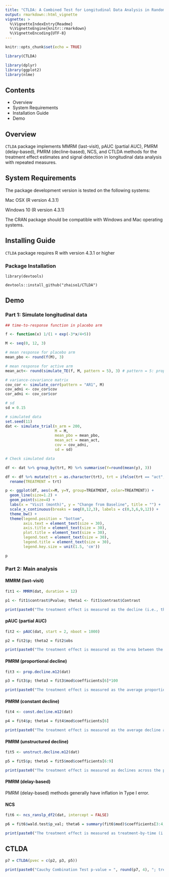 ```yaml
---
title: "CTLDA: A Combined Test for Longitudinal Data Analysis in Randomized Clinical Trials"
output: rmarkdown::html_vignette
vignette: >
  %\VignetteIndexEntry{Readme}
  %\VignetteEngine{knitr::rmarkdown}
  %\VignetteEncoding{UTF-8}
---
```


```r
knitr::opts_chunk$set(echo = TRUE)
```

```r
library(CTLDA)
```

```r
library(dplyr)
library(ggplot2)
library(nlme)
```

## Contents

- Overview
- System Requirements
- Installation Guide
- Demo

## Overview

`CTLDA` package implements MMRM (last-visit), pAUC (partial AUC), PMRM (delay-based), PMRM (decline-based), NCS, and CTLDA methods for the treatment effect estimates and signal detection in longitudinal data analysis with repeated measures.

## System Requirements

The package development version is tested on the following systems:

Mac OSX (R version 4.3.1)  

Windows 10 (R version 4.3.1)

The CRAN package should be compatible with Windows and Mac operating systems.

## Installing Guide

`CTLDA` package requires R with version 4.3.1 or higher

### Package Installation

```
library(devtools)

devtools::install_github("zhaiso1/CTLDA")
```

## Demo

### Part 1: Simulate longitudinal data

```r
## time-to-response function in placebo arm

f <- function(x) 1/(1 + exp(-3*x/4+5))
```

```r
M <- seq(0, 12, 3)

# mean response for placebo arm
mean_pbo <- round(f(M), 3)

# mean response for active arm
mean_act<- round(simulate_TE(f, M, pattern = 5), 3) # pattern = 5: proportional decline

# variance-covariance matrix
cov_cor <- simulate_corr(pattern = "AR1", M)
cov_adni <- cov_cor$cov
cor_adni <- cov_cor$cor

# sd
sd = 0.15

# simulated data
set.seed(11)
dat <- simulate_trial(n_arm = 200,
                      M = M,
                      mean_pbo = mean_pbo,
                      mean_act = mean_act,
                      cov = cov_adni,
                      sd = sd)
```

```r
# Check simulated data

df <- dat %>% group_by(trt, M) %>% summarise(Y=round(mean(y), 3))

df <- df %>% mutate(trt = as.character(trt), trt = ifelse(trt == "act", "Active", "Placebo")) %>%
  rename(TREATMENT = trt)

p <- ggplot(df, aes(x=M, y=Y, group=TREATMENT, color=TREATMENT)) + 
  geom_line(size=1.2) +
  geom_point(size=4) +
  labs(x = "Visit (month)", y = "Change from Baseline", title = "") +
  scale_x_continuous(breaks = seq(0,12,3), labels = c(0,3,6,9,12)) +
  theme_bw() +
  theme(legend.position = "bottom",
        axis.text = element_text(size = 30),
        axis.title = element_text(size = 30),
        plot.title = element_text(size = 30),
        legend.text = element_text(size = 30),
        legend.title = element_text(size = 30),
        legend.key.size = unit(1.5, 'cm'))

p
```

### Part 2: Main analysis

#### MMRM (last-visit)

```r
fit1 <- MMRM(dat, duration = 12)

p1 <- fit1$contrast$Pvalue; theta1 <- fit1$contrast$Contrast

print(paste0("The treatment effect is measured as the decline (i.e., the vertical difference) at the last visit, which equals to ", round(theta1, 2), "; p-value = ", round(p1, 3)))
```

#### pAUC (partial AUC)

```r
fit2 <- pAUC(dat, start = 2, nboot = 1000)

p2 = fit2$p; theta2 = fit2$obs

print(paste0("The treatment effect is measured as the area between the active and placebo curves over the post-baseline visits, which equals to ", round(theta2, 2), "; p-value = ", round(p2, 3)))
```

#### PMRM (proportional decline)

```r
fit3 <- prop.decline.m12(dat)

p3 = fit3$p; theta3 = fit3$mod$coefficients[6]*100

print(paste0("The treatment effect is measured as the average proportion of decline across the post-baseline visits, which equals to ", round(theta3, 2), "%; p-value = ", round(p3, 6)))
```

#### PMRM (constant decline)

```r
fit4 <- const.decline.m12(dat)

p4 = fit4$p; theta4 = fit4$mod$coefficients[6]

print(paste0("The treatment effect is measured as the average decline across the post-baseline visits, which equals to ", round(theta4, 2), "; p-value = ", round(p4, 3)))
```

#### PMRM (unstructured decline)

```r
fit5 <- unstruct.decline.m12(dat)

p5 = fit5$p; theta5 = fit5$mod$coefficients[6:9]

print(paste0("The treatment effect is measured as declines across the post-baseline visits, which equal to ", paste0(round(theta5, 2), collapse = ", "), ", respectively; p-value = ", round(p5, 3)))
```

#### PMRM (delay-based)

PMRM (delay-based) methods generally have inflation in Type I error.

#### NCS

```r
fit6 <- ncs_ranslp_df2(dat, intercept = FALSE)

p6 = fit6$wald.test$p_val; theta6 = summary(fit6$mod)$coefficients[3:4,1]

print(paste0("The treatment effect is measured as treatment-by-time (i.e., basis functions of time) interaction coefficients, which equal to ", paste0(round(theta6, 2), collapse = ", "), ", respectively; p-value = ", round(p6, 3)))
```

## CTLDA

```r
p7 = CTLDA(pvec = c(p2, p3, p5))

print(paste0("Cauchy Combination Test p-value = ", round(p7, 4), "; treatment effect measurement is not available for CTLDA method"))
```

